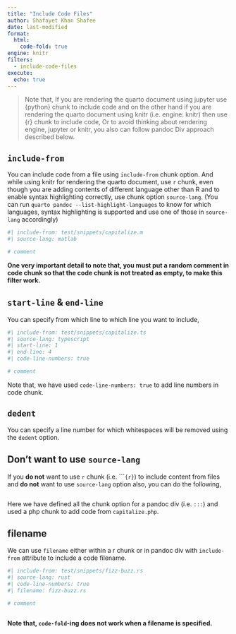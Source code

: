 ```yaml
---
title: "Include Code Files"
author: Shafayet Khan Shafee
date: last-modified
format:
  html: 
    code-fold: true
engine: knitr
filters:
  - include-code-files
execute: 
  echo: true
---
```



> Note that, If you are rendering the quarto document using jupyter use {python} chunk to include code and on the other hand if you are rendering the quarto document using knitr (i.e. engine: knitr) then use {r} chunk to include code, Or to avoid thinking about rendering engine, jupyter or knitr, you also can follow pandoc Div approach described below.


## `include-from`

You can include code from a file using `include-from` chunk option. And while using knitr for rendering the quarto document, use `r` chunk, even though you are adding contents of different language other than R and to enable syntax highlighting correctly, use chunk option `source-lang`. (You can run `quarto pandoc --list-highlight-languages` to know for which languages, syntax highlighting is supported and use one of those in `source-lang` accordingly)

```r
#| include-from: test/snippets/capitalize.m
#| source-lang: matlab

# comment
```

**One very important detail to note that, you must put a random comment in code chunk so that the code chunk is not treated as empty, to make this filter work.**

## `start-line` & `end-line`

You can specify from which line to which line you want to include,


```r
#| include-from: test/snippets/capitalize.ts
#| source-lang: typescript
#| start-line: 1
#| end-line: 4
#| code-line-numbers: true

# comment
```

Note that, we have used `code-line-numbers: true` to add line numbers in code chunk.

## `dedent`

You can specify a line number for which whitespaces will be removed using the `dedent` option.


## Don't want to use `source-lang`

If you **do not** want to use `r` chunk (i.e. ````{r}`) to include content from files and **do not** want to use `source-lang` option also, you can do the following,

::: {include-from=test/snippets/capitalize.php start-line=1 end-line=17 code-line-numbers="true"}

```.php
```

:::

Here we have defined all the chunk option for a pandoc div (i.e. `:::`) and used a php chunk to add code from `capitalize.php`.


## filename

We can use `filename` either within a r chunk or in pandoc div with `include-from` attribute to include a code filename.


```r
#| include-from: test/snippets/fizz-buzz.rs
#| source-lang: rust
#| code-line-numbers: true
#| filename: fizz-buzz.rs

# comment
```


::: {include-from=test/snippets/fizz-buzz.jl code-line-numbers="true" filename=fizz-buzz.jl}

```.julia
```

:::


**Note that, `code-fold`-ing does not work when a filename is specified.**
